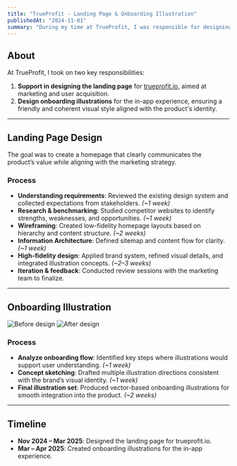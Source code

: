 ```yaml
---
title: "TrueProfit - Landing Page & Onboarding Illustration"
publishedAt: "2024-11-01"
summary: "During my time at TrueProfit, I was responsible for designing the marketing landing page and creating onboarding illustrations for the app."
---
```

## About  

At TrueProfit, I took on two key responsibilities:  

1. **Support in designing the landing page** for [trueprofit.io](https://trueprofit.io/), aimed at marketing and user acquisition.  
2. **Design onboarding illustrations** for the in-app experience, ensuring a friendly and coherent visual style aligned with the product's identity.  

---

## Landing Page Design  

The goal was to create a homepage that clearly communicates the product’s value while aligning with the marketing strategy.  

### Process  
- **Understanding requirements**: Reviewed the existing design system and collected expectations from stakeholders. *(~1 week)*  
- **Research & benchmarking**: Studied competitor websites to identify strengths, weaknesses, and opportunities. *(~1 week)*  
- **Wireframing**: Created low-fidelity homepage layouts based on hierarchy and content structure. *(~2 weeks)*  
- **Information Architecture**: Defined sitemap and content flow for clarity. *(~1 week)*  
- **High-fidelity design**: Applied brand system, refined visual details, and integrated illustration concepts. *(~2–3 weeks)*  
- **Iteration & feedback**: Conducted review sessions with the marketing team to finalize.  

---

## Onboarding Illustration  

<Comparison className="aspect-video my-6">
  <ComparisonItem position="left">
    <Image
      alt="Before design"
      src="https://placehold.co/1920x1080?text=Before"
      width={1920}
      height={1080}
      unoptimized
    />
  </ComparisonItem>
  <ComparisonItem position="right">
    <Image
      alt="After design"
      src="https://placehold.co/1920x1080?text=After"
      width={1920}
      height={1080}
      unoptimized
    />
  </ComparisonItem>
  <ComparisonHandle />
</Comparison>

### Process  
- **Analyze onboarding flow**: Identified key steps where illustrations would support user understanding. *(~1 week)*  
- **Concept sketching**: Drafted multiple illustration directions consistent with the brand’s visual identity. *(~1 week)*  
- **Final illustration set**: Produced vector-based onboarding illustrations for smooth integration into the product. *(~2 weeks)*  

---

## Timeline  

- **Nov 2024 – Mar 2025**: Designed the landing page for trueprofit.io.  
- **Mar – Apr 2025**: Created onboarding illustrations for the in-app experience.  